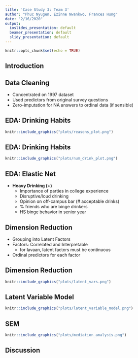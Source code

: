 ```yaml
---
title: 'Case Study 3: Team 3'
author: "Phuc Nyugen, Ezinne Nwankwo, Frances Hung"
date: "2/16/2020"
output:
  ioslides_presentation: default
  beamer_presentation: default
  slidy_presentation: default
---
```


```r
knitr::opts_chunk$set(echo = TRUE)
```

## Introduction

## Data Cleaning

- Concentrated on 1997 dataset
- Used predictors from original survey questions 
- Zero-imputation for NA answers to ordinal data (if sensible)

## EDA: Drinking Habits


```r
knitr::include_graphics("plots/reasons_plot.png")
```

## EDA: Drinking Habits

```r
knitr::include_graphics("plots/num_drink_plot.png")
```


## EDA: Elastic Net 

- $\textbf{Heavy Drinking (+)}$
    - Importance of parties in college experience
    - Disruptive/loud drinking
    - Opinion on off-campus bar (# acceptable drinks)
    - \% friends who are binge drinkers
    - HS binge behavior in senior year

## Dimension Reduction

- Grouping into Latent Factors
- Factors: Correlated and Interpretable
    - for lavaan, latent factors must be continuous
- Ordinal predictors for each factor

## Dimension Reduction
```r
knitr::include_graphics("plots/latent_vars.png")
```


## Latent Variable Model

```r
knitr::include_graphics("plots/latent_variable_model.png")
```

## SEM 

```r
knitr::include_graphics("plots/mediation_analysis.png")
```


## Discussion